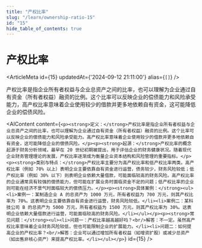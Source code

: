```yaml
---
title: "产权比率"
slug: "/learn/ownership-ratio-15"
id: "15"
hide_table_of_contents: true
---
```



# 产权比率

<ArticleMeta id={15} updatedAt={'2024-09-12 21:11:00'} alias={`[]`} />
<div className='border-solid border-b border-t-0 my-4 border-[var(--ifm-color-gray-300)]' />

产权比率是指企业所有者权益与企业总资产之间的比率，也可以理解为企业通过自有资金（所有者权益）融资的比例。这个比率可以反映企业的偿债能力和风险承受能力，高产权比率意味着企业使用较少的借款并更多地依赖自有资金，这可能降低企业的偿债风险。

<AIContent content={`<p><strong>定义：</strong>产权比率是指企业所有者权益与企业总资产之间的比率，也可以理解为企业通过自有资金（所有者权益）融资的比例。这个比率可以反映企业的偿债能力和风险承受能力。高产权比率意味着企业使用较少的借款并更多地依赖自有资金，这可能降低企业的偿债风险。</p><p><strong>起源：</strong>产权比率的概念起源于财务分析领域，最早在 20 世纪初期被提出，用于评估企业的财务健康状况。随着现代企业财务管理理论的发展，产权比率逐渐成为衡量企业资本结构和风险管理的重要指标。</p><p><strong>类别与特点：</strong>产权比率主要分为高产权比率和低产权比率两类。高产权比率（例如 70% 以上）表明企业主要依靠自有资金进行运营，债务较少，财务风险较低；低产权比率（例如 30% 以下）则表明企业依赖大量借款，可能面临较高的财务风险。高产权比率的企业通常具有较强的偿债能力，但可能在扩展业务时面临资金不足的问题；低产权比率的企业则可能在经济不景气时面临较大的偿债压力。</p><p><strong>具体案例：</strong><ul><li>案例一：某制造企业 A 的总资产为 1000 万元，所有者权益为 700 万元，则其产权比率为 70%。这表明企业主要依靠自有资金进行运营，财务风险较低。</li><li>案例二：某科技公司 B 的总资产为 5000 万元，所有者权益为 1500 万元，则其产权比率为 30%。这表明企业依赖大量借款进行运营，可能面临较高的财务风险。</li></ul></p><p><strong>常见问题：</strong><ul><li>问题一：产权比率越高越好吗？<br/>解答：不一定。虽然高产权比率意味着企业财务风险较低，但也可能限制企业的扩展能力。</li><li>问题二：如何提高企业的产权比率？<br/>解答：企业可以通过增加所有者权益（如增资扩股）或减少总资产（如出售非核心资产）来提高产权比率。</li></ul></p>`} id={15} />
